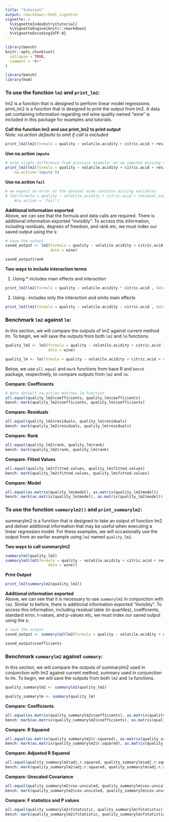 ```yaml
---
title: "tutorial"
output: rmarkdown::html_vignette
vignette: >
  %\VignetteIndexEntry{tutorial}
  %\VignetteEngine{knitr::rmarkdown}
  %\VignetteEncoding{UTF-8}
---
```


```r
library(bench)
knitr::opts_chunk$set(
  collapse = TRUE,
  comment = "#>"
)
```

```r
library(bench)
library(hw4)
```

### To use the function `lm2` and `print_lm2`:
lm2 is a function that is designed to perform linear model regressions. print_lm2 is a function that is designed to print the output from lm2. A data set containing information regarding red wine quality named "wine" is included in this package for examples and tutorials.
    
**Call the function lm2 and use print_lm2 to print output**         
*Note: na.action defaults to omit if call is excluded*
```r
print_lm2(lm2(formula = quality ~ volatile.acidity + citric.acid + residual.sugar, data = wine))
```

**Use na.action `impute`**
```r
# note slight difference from previous example: we've imputed missing values with column means
print_lm2(lm2(formula = quality ~ volatile.acidity + citric.acid + residual.sugar, data = wine,
    na.action='impute'))
```

**Use na.action `fail`**
```r
# we expect an error as the dataset wine contains missing variables
# lm2(formula = quality ~ volatile.acidity + citric.acid + residual.sugar, data = wine, 
    #na.action = 'fail')
```

**Additional information exported**       
Above, we can see that the formula and data calls are required. There is additional information exported "invisibly". To access this information, including residuals, degrees of freedom, and rank etc, we must index our saved output using the `$`:
```r
# save the output
saved_output <- lm2(formula = quality ~ volatile.acidity + citric.acid + residual.sugar, 
                    data = wine) 

saved_output$rank
```

**Two ways to include interaction terms** 
  
1) Using * includes main effects and interaction 
```r
print_lm2(lm2(formula = quality ~ volatile.acidity * citric.acid , data = wine))
```
  
2. Using : includes only the interaction and omits main effects
```r
print_lm2(lm2(formula = quality ~ volatile.acidity : citric.acid , data = wine, na.action = 'fail'))
```

### Benchmark `lm2` against `lm`:
In this section, we will compare the outputs of lm2 against current method lm. To begin, we will save the outputs from both `lm2` and `lm` functions.
```r
quality_lm2 <- lm2(formula = quality ~ volatile.acidity + citric.acid + residual.sugar, 
                   data = wine)

quality_lm <- lm(formula = quality ~ volatile.acidity + citric.acid + residual.sugar, data = wine)
```
      
Below, we use `all.equal` and `mark` functions from base R and `bench` package, respectively, to compare outputs from `lm2` and `lm`.
  
**Compare: Coefficients **
```r
# Note default na.action matches lm function
all.equal(quality_lm2$coefficients, quality_lm$coefficients) 
bench::mark(quality_lm2$coefficients, quality_lm$coefficients) 
```
  
**Compare: Residuals**
```r
all.equal(quality_lm2$residuals, quality_lm$residuals) 
bench::mark(quality_lm2$residuals, quality_lm$residuals)
```

**Compare: Rank**
```r
all.equal(quality_lm2$rank, quality_lm$rank) 
bench::mark(quality_lm2$rank, quality_lm$rank)
```

**Compare: Fitted Values**
```r
all.equal(quality_lm2$fitted.values, quality_lm$fitted.values) 
bench::mark(quality_lm2$fitted.values, quality_lm$fitted.values) 
```

**Compare: Model**
```r
all.equal(as.matrix(quality_lm$model), as.matrix(quality_lm2$model))
bench::mark(as.matrix(quality_lm$model), as.matrix(quality_lm2$model))
```

### To use the function `summarylm2()` and `print_summarylm2`:
summarylm2 is a function that is designed to take an output of function lm2 and deliver additional information that may be useful when executing a linear regression model. For these examples, we will occasionally use the output from an earlier example using `lm2` named `quality_lm2`. 

**Two ways to call summarylm2**
```r
summarylm2(quality_lm2)
summarylm2(lm2(formula = quality ~ volatile.acidity + citric.acid + residual.sugar, 
                   data = wine))
```
  
**Print Output**
```r
print_lm2(summarylm2(quality_lm2))
```
**Additional information exported**       
Above, we can see that it is necessary to use `summarylm2` in conjunction with `lm2`. Similar to before, there is additional information exported "invisibly". To access this information, including residual table (in quartiles), coefficients, standard error, t-values, and p-values etc, we must index our saved output using the `$`:
```r
# save the output
saved_output <- summarylm2(lm2(formula = quality ~ volatile.acidity + citric.acid + residual.sugar, data = wine))

saved_output$coefficients
```

### Benchmark `summarylm2` against `summary`:
In this section, we will compare the outputs of summarylm2 used in conjunction with lm2 against current method, summary used in conjunction to lm. To begin, we will save the outputs from both `lm2` and `lm` functions.
```r
quality_summarylm2 <- summarylm2(quality_lm2)

quality_summarylm <- summary(quality_lm)
```

**Compare: Coefficients **
```r
all.equal(as.matrix(quality_summarylm2$coefficients), as.matrix(quality_summarylm$coefficients)) 
bench::mark(as.matrix(quality_summarylm2$coefficients), as.matrix(quality_summarylm$coefficients))
```

**Compare: R Squared **
```r
all.equal(as.matrix(quality_summarylm2$r.squared), as.matrix(quality_summarylm$r.squared)) 
bench::mark(as.matrix(quality_summarylm2$r.squared), as.matrix(quality_summarylm$r.squared))
```

**Compare: Adjusted R Squared **
```r
all.equal(quality_summarylm2$adj.r.squared, quality_summarylm$adj.r.squared)
bench::mark(quality_summarylm2$adj.r.squared, quality_summarylm$adj.r.squared)
```

**Compare: Unscaled Covariance **
```r
all.equal(quality_summarylm2$cov.unscaled, quality_summarylm$cov.unscaled)
bench::mark(quality_summarylm2$cov.unscaled, quality_summarylm$cov.unscaled)
```
  
**Compare: F statistics and P values **
```r
all.equal(quality_summarylm2$fstatistic, quality_summarylm$fstatistic)
bench::mark(quality_summarylm2$fstatistic, quality_summarylm$fstatistic)
```

